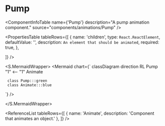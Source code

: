 

<Meta title="ApplicationModel/Components/Animations/Pump/docs" />

# Pump

<ComponentInfoTable
  name={'Pump'}
  description="A pump animation component."
  source="components/animations/Pump"
/>

<PropertiesTable
  tableRows={[
     {
      name: 'children',
      type: `React.ReactElement`,
      defaultValue: '',
      description: `An element that should be animated`,
      required: true,
    },

]}
/>

<S.MermaidWrapper>
<Mermaid
  chart={`
     classDiagram
     direction RL
     Pump "1" <-- "1" Animate

     class Pump:::green
     class Animate:::blue

`}
/>

</S.MermaidWrapper>

<ReferenceList
  tableRows={[
    { name: 'Animate', description: 'Component that animates an object.' },
  ]}
/>
